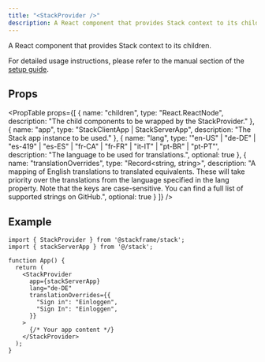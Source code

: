 ```yaml
---
title: "<StackProvider />"
description: A React component that provides Stack context to its children.
---
```


A React component that provides Stack context to its children.

For detailed usage instructions, please refer to the manual section of the [setup guide](../getting-started/setup.mdx).

## Props

<PropTable
  props={[
    {
      name: "children",
      type: "React.ReactNode",
      description: "The child components to be wrapped by the StackProvider."
    },
    {
      name: "app",
      type: "StackClientApp | StackServerApp",
      description: "The Stack app instance to be used."
    },
    {
      name: "lang",
      type: '"en-US" | "de-DE" | "es-419" | "es-ES" | "fr-CA" | "fr-FR" | "it-IT" | "pt-BR" | "pt-PT"',
      description: "The language to be used for translations.",
      optional: true
    },
    {
      name: "translationOverrides",
      type: "Record<string, string>",
      description: "A mapping of English translations to translated equivalents. These will take priority over the translations from the language specified in the lang property. Note that the keys are case-sensitive. You can find a full list of supported strings on GitHub.",
      optional: true
    }
  ]}
/>

## Example

```tsx title="layout.tsx"
import { StackProvider } from '@stackframe/stack';
import { stackServerApp } from '@/stack';

function App() {
  return (
    <StackProvider
      app={stackServerApp}
      lang="de-DE"
      translationOverrides={{
        "Sign in": "Einloggen",
        "Sign In": "Einloggen",
      }}
    >
      {/* Your app content */}
    </StackProvider>
  );
}
```
